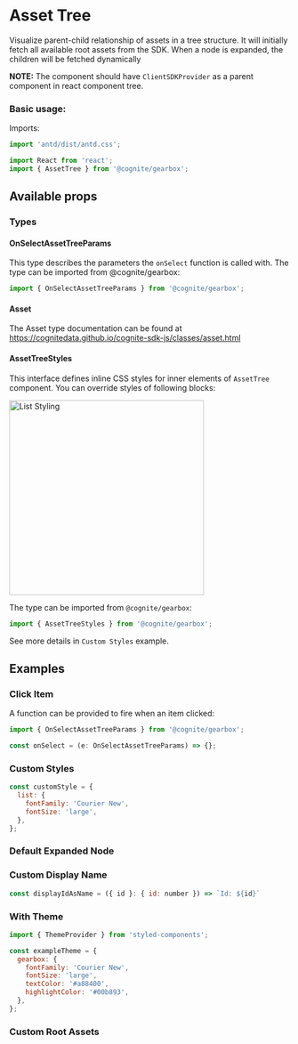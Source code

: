 
<Meta title="Assets|AssetTree" decorators={decorators} />

# Asset Tree

Visualize parent-child relationship of assets in a tree structure. It will initially fetch all available root assets from the SDK. When a node is expanded, the children will be fetched dynamically

**NOTE:** The component should have `ClientSDKProvider` as a parent component in react component tree.

### Basic usage:

Imports:

```jsx
import 'antd/dist/antd.css';

import React from 'react';
import { AssetTree } from '@cognite/gearbox';

```

<Preview>
  <Story name="Basic Usage">
    <AssetTree/>
  </Story>
</Preview>

## Available props

<!-- TODO -> props auto showing not working for class components -->
<Props of={AssetTreeWithoutTheme} />

### Types

#### OnSelectAssetTreeParams

This type describes the parameters the `onSelect` function is called with.
The type can be imported from @cognite/gearbox:

```jsx
import { OnSelectAssetTreeParams } from '@cognite/gearbox';
```

#### Asset

The Asset type documentation can be found at https://cognitedata.github.io/cognite-sdk-js/classes/asset.html

#### AssetTreeStyles
This interface defines inline CSS styles for inner elements of `AssetTree` component.
You can override styles of following blocks:

<img src="asset_tree/styling_schema.jpg" alt="List Styling" width="350px"/>

The type can be imported from `@cognite/gearbox`:

```jsx
import { AssetTreeStyles } from '@cognite/gearbox';
```


See more details in `Custom Styles` example.

## Examples

### Click Item

A function can be provided to fire when an item clicked:

```jsx
import { OnSelectAssetTreeParams } from '@cognite/gearbox';

const onSelect = (e: OnSelectAssetTreeParams) => {};
```

<Preview>
  <Story name="Click Item">
    <AssetTree
      onSelect={onSelect}
    />
  </Story>
</Preview>

### Custom Styles

```jsx
const customStyle = {
  list: {
    fontFamily: 'Courier New',
    fontSize: 'large',
  },
};
```
      
<Preview>
  <Story name="Custom Styles">  
    <AssetTree
      styles={customStyle}
    />
  </Story>
</Preview>

### Default Expanded Node
      
<Preview>
  <Story name="Default Expanded Node">  
    <AssetTree
      defaultExpandedKeys={[6687602007296940]}
    />
  </Story>
</Preview>

### Custom Display Name

```jsx
const displayIdAsName = ({ id }: { id: number }) => `Id: ${id}`
```
<Preview>
  <Story name="Custom Display Name">  
    <AssetTree
      displayName={displayIdAsName}
    />
  </Story>
</Preview>

### With Theme

```jsx
import { ThemeProvider } from 'styled-components';

const exampleTheme = {
  gearbox: {
    fontFamily: 'Courier New',
    fontSize: 'large',
    textColor: '#a88400',
    highlightColor: '#00b893',
  },
};
```
<Preview>
  <Story name="With Theme">  
    <ThemeProvider theme={exampleTheme}><AssetTree /></ThemeProvider>
  </Story>
</Preview>

### Custom Root Assets

<Preview>
  <Story name="With Asset Id">  
    <AssetTree
      assetIds={[3111454725058294]}
    />
  </Story>
</Preview>
